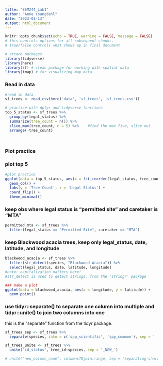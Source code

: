 ```yaml
---
title: "ESM244_Lab1"
author: "Anne Youngdahl"
date: "2023-01-13"
output: html_document
---
```


```r
knitr::opts_chunk$set(echo = TRUE, warning = FALSE, message = FALSE) 
# this controls options for all subsequent chunks.
# true/false controls what shows up in final document. 

# attach packages
library(tidyverse)
library(here)
library(sf) # clean package for working with spatial data
library(tmap) # for visualizing map data
```

### Read in data

```r

#read in data
sf_trees <- read_csv(here('data', 'sf_trees', 'sf_trees.csv'))

# practice with dplyr and tidyverse functions
top_5_status <- sf_trees %>% 
  group_by(legal_status) %>% 
  summarize(tree_count = n()) %>% 
  slice_max(tree_count, n = 5) %>%    #find the max five, slice out
  arrange(-tree_count)




```


### Plot practice
### plot top 5
```r
#plot practice
ggplot(data = top_5_status, aes(x = fct_reorder(legal_status, tree_count), y = tree_count)) + 
  geom_col() + 
  labs(y = 'Tree Count', x = 'Legal Status') + 
  coord_flip() + 
  theme_minimal()

```

### keep obs where legal status is "permitted site" and caretaker is "MTA"
```r
permitted_mta <- sf_trees %>% 
  filter(legal_status == "Permitted Site", caretaker == "MTA")
```

### keep Blackwood acacia trees, keep only legal_status, date, latitude, and longitude
```r
blackwood_acacia <- sf_trees %>% 
  filter(str_detect(species, "Blackwood Acacia")) %>% 
  select(legal_status, date, latitude, longitude)
#note: capitalization matters here!
#str_detect is used to detect strings, from the 'stringr' package

### make a plot
ggplot(data = blackwood_acacia, aes(x = longitude, y = latitude)) + 
  geom_point()
```

### use tidyr::separate() to separate one column into multiple and tidyr::unite() to join two columns into one
this is the "separate" function from the tidyr package. 
```r
sf_trees_sep <- sf_trees %>% 
  separate(species, into = c('spp_scientific', 'spp_common'), sep = ' :: ')

sf_trees_unite <- sf_trees %>% 
  unite("id_status", tree_id:species, sep = '_NEW_')

# unite("new_column_name", columnsTOjoin:range, sep = 'separating-character')

```


